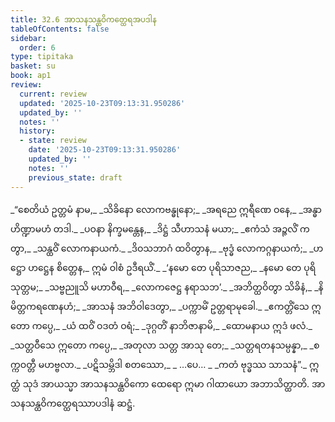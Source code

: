 ```yaml
---
title: 32.6 အာသနသန္ထဝိကတ္ထေရအပဒါန
tableOfContents: false
sidebar:
  order: 6
type: tipitaka
basket: su
book: ap1
review:
  current: review
  updated: '2025-10-23T09:13:31.950286'
  updated_by: ''
  notes: ''
  history:
  - state: review
    date: '2025-10-23T09:13:31.950286'
    updated_by: ''
    notes: ''
    previous_state: draft
---
```



<ReviewStatus review={frontmatter.review} showDetails={true} />

<HypothesisAnnotation frontmatter={frontmatter} />

<DynamicBreadcrumb />

<Division number="26" book="ap1" e="ch" v="20" p="290">

<Paragraph number="3541" type="verses" book="ap1">
_“စေတိယံ ဥတ္တမံ နာမ,_  
_သိခိနော လောကဗန္ဓုနော;_  
_အရညေ ဣရီဏေ ဝနေ,_  
_အန္ဓာဟိဏ္ဍာမဟံ တဒါ._  

</Paragraph>

</Division>
<Division number="27" book="ap1" e="ch" v="20" p="290">

<Paragraph number="3542" type="verses" book="ap1">
_ပဝနာ နိက္ခမန္တေန,_  
_ဒိဋ္ဌံ သီဟာသနံ မယာ;_  
_ဧကံသံ အဉ္ဇလိံ ကတွာ,_  
_သန္ထဝိံ လောကနာယကံ._  

</Paragraph>

</Division>
<Division number="28" book="ap1" e="ch" v="20" p="291">

<Paragraph number="3543" type="verses" book="ap1">
_ဒိဝသဘာဂံ ထဝိတွာန,_  
_ဗုဒ္ဓံ လောကဂ္ဂနာယကံ;_  
_ဟဋ္ဌော ဟဋ္ဌေန စိတ္တေန,_  
ဣမံ ဝါစံ ဥဒီရယိံ._  

</Paragraph>

</Division>
<Division number="29" book="ap1" e="ch" v="20" p="291">

<Paragraph number="3544" type="verses" book="ap1">
_‘နမော တေ ပုရိသာဇည,_  
_နမော တေ ပုရိသုတ္တမ;_  
_သဗ္ဗညူသိ မဟာဝီရ,_  
_လောကဇေဋ္ဌ နရာသဘ’._  

</Paragraph>

</Division>
<Division number="30" book="ap1" e="ch" v="20" p="291">

<Paragraph number="3545" type="verses" book="ap1">
_အဘိတ္ထဝိတွာ သိခိနံ,_  
_နိမိတ္တကရဏေနဟံ;_  
_အာသနံ အဘိဝါဒေတွာ,_  
_ပက္ကာမိံ ဥတ္တရာမုခေါ._  

</Paragraph>

</Division>
<Division number="31" book="ap1" e="ch" v="20" p="291">

<Paragraph number="3546" type="verses" book="ap1">
_ဧကတ္တိံသေ ဣတော ကပ္ပေ,_  
_ယံ ထဝိံ ဝဒတံ ဝရံ;_  
_ဒုဂ္ဂတိံ နာဘိဇာနာမိ,_  
_ထောမနာယ ဣဒံ ဖလံ._  

</Paragraph>

</Division>
<Division number="32" book="ap1" e="ch" v="20" p="291">

<Paragraph number="3547" type="verses" book="ap1">
_သတ္တဝီသေ ဣတော ကပ္ပေ,_  
_အတုလာ သတ္တ အာသု တေ;_  
_သတ္တရတနသမ္ပန္နာ,_  
_စက္ကဝတ္တီ မဟဗ္ဗလာ._  

</Paragraph>

</Division>
<Division number="33" book="ap1" e="ch" v="20" p="291">

<Paragraph number="3548" type="verses" book="ap1">
_ပဋိသမ္ဘိဒါ စတဿော,_  
_ …ပေ… _  
_ကတံ ဗုဒ္ဓဿ သာသနံ”._  

</Paragraph>

<Paragraph number="3549" book="ap1">
ဣတ္ထံ သုဒံ အာယသ္မာ အာသနသန္ထဝိကော ထေရော ဣမာ ဂါထာယော အဘာသိတ္ထာတိ.

</Paragraph>
</Division>

<Paragraph number="3550" type="center" book="ap1">
အာသနသန္ထဝိကတ္ထေရဿာပဒါနံ ဆဋ္ဌံ.
</Paragraph>
